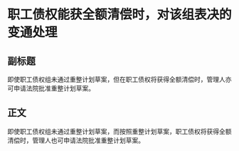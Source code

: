 # 职工债权能获全额清偿时，对该组表决的变通处理
## 副标题
即使职工债权组未通过重整计划草案，但在职工债权将获得全额清偿时，管理人亦可申请法院批准重整计划草案。
## 正文
即使职工债权组未通过重整计划草案，而按照重整计划草案，职工债权将获得全额清偿时，管理人也可申请法院批准重整计划草案。